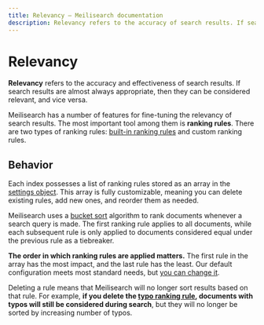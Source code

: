```yaml
---
title: Relevancy — Meilisearch documentation
description: Relevancy refers to the accuracy of search results. If search results tend to be appropriate for a given query, then they can be considered relevant.
---
```


# Relevancy

**Relevancy** refers to the accuracy and effectiveness of search results. If search results are almost always appropriate, then they can be considered relevant, and vice versa.

Meilisearch has a number of features for fine-tuning the relevancy of search results. The most important tool among them is **ranking rules**. There are two types of ranking rules: [built-in ranking rules](/learn/relevancy/ranking_rules) and custom ranking rules.

## Behavior

Each index possesses a list of ranking rules stored as an array in the [settings object](/reference/api/settings). This array is fully customizable, meaning you can delete existing rules, add new ones, and reorder them as needed.

Meilisearch uses a [bucket sort](https://en.wikipedia.org/wiki/Bucket_sort) algorithm to rank documents whenever a search query is made. The first ranking rule applies to all documents, while each subsequent rule is only applied to documents considered equal under the previous rule as a tiebreaker.

**The order in which ranking rules are applied matters.** The first rule in the array has the most impact, and the last rule has the least. Our default configuration meets most standard needs, but [you can change it](/reference/api/settings#update-ranking-rules).

Deleting a rule means that Meilisearch will no longer sort results based on that rule. For example, **if you delete the [typo ranking rule](/learn/relevancy/ranking_rules#2-typo), documents with typos will still be considered during search**, but they will no longer be sorted by increasing number of typos.
